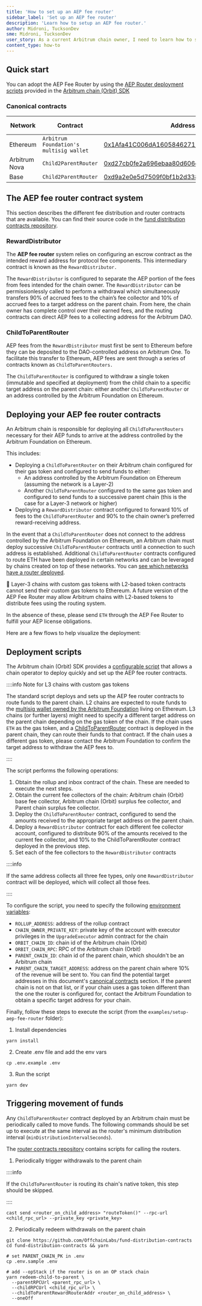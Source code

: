 ```yaml
---
title: 'How to set up an AEP fee router'
sidebar_label: 'Set up an AEP fee router'
description: 'Learn how to setup an AEP fee router.'
author: Midroni, TucksonDev
sme: Midroni, TucksonDev
user_story: As a current Arbitrum chain owner, I need to learn how to set up an AEP fee router.
content_type: how-to
---
```




## Quick start

You can adopt the AEP Fee Router by using the [AEP Router deployment scripts](https://github.com/OffchainLabs/arbitrum-orbit-sdk/tree/main/examples/setup-aep-fee-router) provided in the [Arbitrum chain (Orbit) SDK](https://github.com/OffchainLabs/arbitrum-orbit-sdk/tree/main)

### Canonical contracts

| Network       | Contract                                | Address                                                                                                                   | Configured for  |
| ------------- | --------------------------------------- | ------------------------------------------------------------------------------------------------------------------------- | --------------- |
| Ethereum      | `Arbitrum Foundation's multisig wallet` | [0x1Afa41C006dA1605846271E7bdae942F2787f941](https://etherscan.io/address/0x1Afa41C006dA1605846271E7bdae942F2787f941)     | `ETH`, `ERC-20` |
| Arbitrum Nova | `Child2ParentRouter`                    | [0xd27cb0fe2a696ebaa80d606ce0edf55aabaeab84](https://nova.arbiscan.io/address/0xd27cb0fe2a696ebaa80d606ce0edf55aabaeab84) | `ETH`           |
| Base          | `Child2ParentRouter`                    | [0xd9a2e0e5d7509f0bf1b2d33884f8c1b4d4490879](https://basescan.org/address/0xd9a2e0e5d7509f0bf1b2d33884f8c1b4d4490879)     | `ETH`           |

## The AEP fee router contract system

This section describes the different fee distribution and router contracts that are available. You can find their source code in the [fund distribution contracts repository](https://github.com/OffchainLabs/fund-distribution-contracts/tree/main/src/FeeRouter).

### RewardDistributor

The **AEP fee router** system relies on configuring an escrow contract as the intended reward address for protocol fee components. This intermediary contract is known as the `RewardDistributor.`

The `RewardDistributor` is configured to separate the AEP portion of the fees from fees intended for the chain owner. The `RewardDistributor` can be permissionlessly called to perform a withdrawal which simultaneously transfers 90% of accrued fees to the chain’s fee collector and 10% of accrued fees to a target address on the parent chain. From here, the chain owner has complete control over their earned fees, and the routing contracts can direct AEP fees to a collecting address for the Arbitrum DAO.

### ChildToParentRouter

AEP fees from the `RewardDistributor` must first be sent to Ethereum before they can be deposited to the DAO-controlled address on Arbitrum One. To facilitate this transfer to Ethereum, AEP fees are sent through a series of contracts known as `ChildToParentRouters.`

The `ChildToParentRouter` is configured to withdraw a single token (immutable and specified at deployment) from the child chain to a specific target address on the parent chain: either another `ChildToParentRouter` or an address controlled by the Arbitrum Foundation on Ethereum.

## Deploying your AEP fee router contracts

An Arbitrum chain is responsible for deploying all `ChildToParentRouters` necessary for their AEP funds to arrive at the address controlled by the Arbitrum Foundation on Ethereum.

This includes:

- Deploying a `ChildToParentRouter` on their Arbitrum chain configured for their gas token and configured to send funds to either:
  - An address controlled by the Arbitrum Foundation on Ethereum (assuming the network is a Layer-2)
  - Another `ChildToParentRouter` configured to the same gas token and configured to send funds to a successive parent chain (this is the case for a Layer-3 network or higher)
- Deploying a `RewardDistributor` contract configured to forward 10% of fees to the `ChildToParentRouter` and 90% to the chain owner’s preferred reward-receiving address.

In the event that a `ChildToParentRouter` does not connect to the address controlled by the Arbitrum Foundation on Ethereum, an Arbitrum chain must deploy successive `ChildToParentRouter` contracts until a connection to such address is established. Additional `ChildToParentRouter` contracts configured to route ETH have been deployed in certain networks and can be leveraged by chains created on top of these networks. You can [see which networks have a router deployed](#canonical-contracts).

<VanillaAdmonition type="note"  title="Note about custom gas tokens">
🚨 Layer-3 chains with custom gas tokens with L2-based token contracts cannot send their custom gas tokens to Ethereum. A future version of the AEP Fee Router may allow Arbitrum chains with L2-based tokens to distribute fees using the routing system.

In the absence of these, please send `ETH` through the AEP Fee Router to fulfill your AEP license obligations.

</VanillaAdmonition>

Here are a few flows to help visualize the deployment:

<ImageZoom src="/img/arb-chain-aep-scenario-1.svg" alt="AEP scenario 1" className="img-800px" />

<ImageZoom src="/img/arb-chain-aep-scenario-2.svg" alt="AEP scenario 2" className="img-800px" />

## Deployment scripts

The Arbitrum chain (Orbit) SDK provides a [configurable script](https://github.com/OffchainLabs/arbitrum-orbit-sdk/tree/main/examples/setup-aep-fee-router) that allows a chain operator to deploy quickly and set up the AEP fee router contracts.

::::info Note for L3 chains with custom gas tokens

The standard script deploys and sets up the AEP fee router contracts to route funds to the parent chain.
L2 chains are expected to route funds to the [multisig wallet owned by the Arbitrum Foundation](#canonical-contracts) living on Ethereum.
L3 chains (or further layers) might need to specify a different target address on the parent chain depending on the gas token of the chain. If the chain uses `ETH` as the gas token, and a [ChildToParentRouter](#canonical-contracts) contract is deployed in the parent chain, they can route their funds to that contract. If the chain uses a different gas token, please contact the Arbitrum Foundation to confirm the target address to withdraw the AEP fees to.

::::

The script performs the following operations:

1. Obtain the rollup and inbox contract of the chain. These are needed to execute the next steps.
2. Obtain the current fee collectors of the chain: Arbitrum chain (Orbit) base fee collector, Arbitrum chain (Orbit) surplus fee collector, and Parent chain surplus fee collector.
3. Deploy the `ChildToParentRouter` contract, configured to send the amounts received to the appropriate target address on the parent chain.
4. Deploy a `RewardDistributor` contract for each different fee collector account, configured to distribute 90% of the amounts received to the current fee collector, and 10% to the ChildToParentRouter contract deployed in the previous step.
5. Set each of the fee collectors to the `RewardDistributor` contracts

::::info

If the same address collects all three fee types, only one `RewardDistributor` contract will be deployed, which will collect all those fees.

::::

To configure the script, you need to specify the following [environment variables](https://github.com/OffchainLabs/arbitrum-orbit-sdk/blob/main/examples/setup-aep-fee-router/.env.example):

- `ROLLUP_ADDRESS`: address of the rollup contract
- `CHAIN_OWNER_PRIVATE_KEY`: private key of the account with executor privileges in the `UpgradeExecutor` admin contract for the chain
- `ORBIT_CHAIN_ID`: chain id of the Arbitrum chain (Orbit)
- `ORBIT_CHAIN_RPC`: RPC of the Arbitrum chain (Orbit)
- `PARENT_CHAIN_ID`: chain id of the parent chain, which shouldn't be an Arbitrum chain
- `PARENT_CHAIN_TARGET_ADDRESS`: address on the parent chain where 10% of the revenue will be sent to. You can find the potential target addresses in this document's [canonical contracts](#canonical-contracts) section. If the parent chain is not on that list, or if your chain uses a gas token different than the one the router is configured for, contact the Arbitrum Foundation to obtain a specific target address for your chain.

Finally, follow these steps to execute the script (from the `examples/setup-aep-fee-router` folder):

1. Install dependencies

```shell
yarn install
```

2. Create .env file and add the env vars

```shell
cp .env.example .env
```

3. Run the script

```shell
yarn dev
```

## Triggering movement of funds

Any `ChildToParentRouter` contract deployed by an Arbitrum chain must be periodically called to move funds.
The following commands should be set up to execute at the same interval as the router's minimum distribution interval (`minDistributionIntervalSeconds`).

The [router contracts repository](https://github.com/OffchainLabs/fund-distribution-contracts) contains scripts for calling the routers.

1. Periodically trigger withdrawals to the parent chain

::::info

If the `ChildToParentRouter` is routing its chain's native token, this step should be skipped.

::::

```shell
cast send <router_on_child_address> "routeToken()" --rpc-url <child_rpc_url> --private_key <private_key>
```

2. Periodically redeem withdrawals on the parent chain

```shell
git clone https://github.com/OffchainLabs/fund-distribution-contracts
cd fund-distribution-contracts && yarn

# set PARENT_CHAIN_PK in .env
cp .env.sample .env

# add --opStack if the router is on an OP stack chain
yarn redeem-child-to-parent \
  --parentRPCUrl <parent_rpc_url> \
  --childRPCUrl <child_rpc_url> \
  --childToParentRewardRouterAddr <router_on_child_address> \
  --oneOff
```
